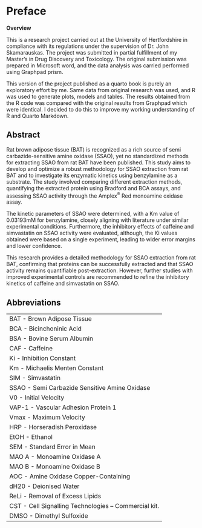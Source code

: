 # Preface {.unnumbered}

**Overview**

This is a research project carried out at the University of Hertfordshire in compliance with its regulations under the supervision of Dr. John Skamarauskas. The project was submitted in partial fulfillment of my Master's in Drug Discovery and Toxicology. The original submission was prepared in Microsoft word, and the data analysis was carried performed using Graphpad prism.

This version of the project published as a quarto book is purely an exploratory effort by me. Same data from original research was used, and R was used to generate plots, models and tables. The results obtained from the R code was compared with the original results from Graphpad which were identical. I decided to do this to improve my working understanding of R and Quarto Markdown.

## **Abstract**

Rat brown adipose tissue (BAT) is recognized as a rich source of semi carbazide-sensitive amine oxidase (SSAO), yet no standardized methods for extracting SSAO from rat BAT have been published. This study aims to develop and optimize a robust methodology for SSAO extraction from rat BAT and to investigate its enzymatic kinetics using benzylamine as a substrate. The study involved comparing different extraction methods, quantifying the extracted protein using Bradford and BCA assays, and assessing SSAO activity through the Amplex^®^ Red monoamine oxidase assay.

The kinetic parameters of SSAO were determined, with a Km value of 0.03193mM for benzylamine, closely aligning with literature under similar experimental conditions. Furthermore, the inhibitory effects of caffeine and simvastatin on SSAO activity were evaluated, although, the Ki values obtained were based on a single experiment, leading to wider error margins and lower confidence.

This research provides a detailed methodology for SSAO extraction from rat BAT, confirming that proteins can be successfully extracted and that SSAO activity remains quantifiable post-extraction. However, further studies with improved experimental controls are recommended to refine the inhibitory kinetics of caffeine and simvastatin on SSAO.

## **Abbreviations**

|                                                      |
|------------------------------------------------------|
| BAT - Brown Adipose Tissue                           |
| BCA - Bicinchoninic Acid                             |
| BSA - Bovine Serum Albumin                           |
| CAF - Caffeine                                       |
| Ki - Inhibition Constant                             |
| Km - Michaelis Menten Constant                       |
| SIM - Simvastatin                                    |
| SSAO - Semi Carbazide Sensitive Amine Oxidase        |
| V0 - Initial Velocity                                |
| VAP-1 - Vascular Adhesion Protein 1                  |
| Vmax - Maximum Velocity                              |
| HRP - Horseradish Peroxidase                         |
| EtOH - Ethanol                                       |
| SEM - Standard Error in Mean                         |
| MAO A - Monoamine Oxidase A                          |
| MAO B - Monoamine Oxidase B                          |
| AOC - Amine Oxidase Copper-Containing                |
| dH20 - Deionised Water                               |
| ReLi - Removal of Excess Lipids                      |
| CST - Cell Signalling Technologies – Commercial kit. |
| DMSO - Dimethyl Sulfoxide                            |
